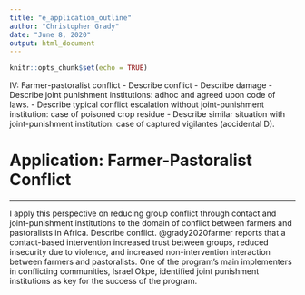 ```yaml
---
title: "e_application_outline"
author: "Christopher Grady"
date: "June 8, 2020"
output: html_document
---
```


```r
knitr::opts_chunk$set(echo = TRUE)
```

IV: Farmer-pastoralist conflict
-	Describe conflict
-	Describe damage
-	Describe joint punishment institutions: adhoc and agreed upon code of laws.
-	Describe typical conflict escalation without joint-punishment institution: case of poisoned crop residue
-	Describe similar situation with joint-punishment institution: case of captured vigilantes (accidental D).


# Application: Farmer-Pastoralist Conflict




























************

<!--10 – Perspective/Application: Nigeria farmer-pastoralist: pastoralists graze cattle on farmland, farmers attack cattle and sow seeds in grazing lands.  Ingroups not preventing this aggression.  Farmers do not know whose cattle, pastoralists do not know who attacked their cattle.  Attack outgroup generally.  Through a contact intervention, groups established joint criminal punishment institutions when a farmer/pastoralist have grievances.  Representative from each side’s “government” (chiefs) meet and agree on punishment, make sure ingroup abides by ruling.
Perspective/Application: Race Protests/Riots 2020: black people (ingroup) following social rules, punished extremely by cops (outgroup) anyway, no punishment for outgroup defectors, eventually ingroup starts punishing members of outgroup == spiral equilibrium (F&L). Ingroup cannot identify outgroup members who defected so punish any others perceived as outgroup.  Low trust in criminal justice system, low legitimacy, low compliance.
o	Use trials; need members of ingroup and outgroup at trial.-->
I apply this perspective on reducing group conflict through contact and joint-punishment institutions to the domain of conflict between farmers and pastoralists in Africa.  Describe conflict.  @grady2020farmer reports that a contact-based intervention increased trust between groups, reduced insecurity due to violence, and increased non-intervention interaction between farmers and pastoralists.  One of the program's main implementers in conflicting communities, Israel Okpe, identified joint punishment institutions as key for the success of the program.
<!--Chiefs meet adhoc basis.  Pre-agreed upon costs for behaviors (code of laws).  Failed outgroup: spray poison on crop residue to kill cows; burn farmers house; refuse to trade with each other; attack village/ruga; migration; army. -->